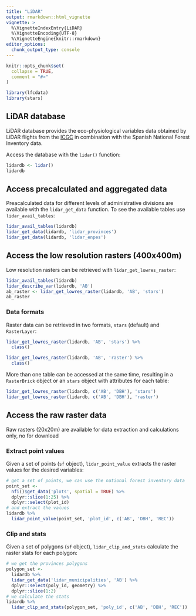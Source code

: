 ```yaml
---
title: "LiDAR"
output: rmarkdown::html_vignette
vignette: >
  %\VignetteIndexEntry{LiDAR}
  %\VignetteEncoding{UTF-8}
  %\VignetteEngine{knitr::rmarkdown}
editor_options: 
  chunk_output_type: console
---
```


```r
knitr::opts_chunk$set(
  collapse = TRUE,
  comment = "#>"
)
```

```r
library(lfcdata)
library(stars)
```


## LiDAR database

LiDAR database provides the eco-physiological variables data obtained by
LiDAR flights from the [ICGC](https://www.icgc.cat/en/) in combination with the
Spanish National Forest Inventory data.

Access the database with the `lidar()` function:

```r
lidardb <- lidar()
lidardb
```

## Access precalculated and aggregated data

Preacalculated data for different levels of administrative divisions are available with
the `lidar_get_data` function. To see the available tables use `lidar_avail_tables`:

```r
lidar_avail_tables(lidardb)
lidar_get_data(lidardb, 'lidar_provinces')
lidar_get_data(lidardb, 'lidar_enpes')
```

## Access the low resolution rasters (400x400m)

Low resolution rasters can be retrieved with `lidar_get_lowres_raster`:

```r
lidar_avail_tables(lidardb)
lidar_describe_var(lidardb, 'AB')
ab_raster <- lidar_get_lowres_raster(lidardb, 'AB', 'stars')
ab_raster
```

### Data formats

Raster data can be retrieved in two formats, `stars` (default) and `RasterLayer`:

```r
lidar_get_lowres_raster(lidardb, 'AB', 'stars') %>%
  class()

lidar_get_lowres_raster(lidardb, 'AB', 'raster') %>%
  class()
```

More than one table can be accessed at the same time, resulting in a `RasterBrick` object
or an `stars` object with attributes for each table:

```r
lidar_get_lowres_raster(lidardb, c('AB', 'DBH'), 'stars')
lidar_get_lowres_raster(lidardb, c('AB', 'DBH'), 'raster')
```

## Access the raw raster data

Raw rasters (20x20m) are available for data extraction and calculations only, no for
download


### Extract point values

Given a set of points (`sf` object), `lidar_point_value` extracts the raster values for
the desired variables:

```r
# get a set of points, we can use the national forest inventory data
point_set <-
  nfi()$get_data('plots', spatial = TRUE) %>%
  dplyr::slice(1:25) %>%
  dplyr::select(plot_id)
# and extract the values
lidardb %>%
  lidar_point_value(point_set, 'plot_id', c('AB', 'DBH', 'REC'))
```


### Clip and stats

Given a set of polygons (`sf` object), `lidar_clip_and_stats` calculate the raster stats
for each polygon:

```r
# we get the provinces polygons
polygon_set <-
  lidardb %>%
  lidar_get_data('lidar_municipalities', 'AB') %>%
  dplyr::select(poly_id, geometry) %>%
  dplyr::slice(1:2)
# we calculate the stats
lidardb %>%
  lidar_clip_and_stats(polygon_set, 'poly_id', c('AB', 'DBH', 'REC'))
```

